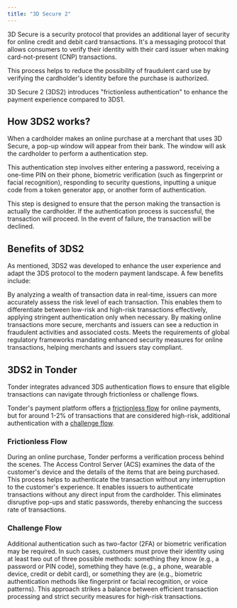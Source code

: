 ```yaml
---
title: "3D Secure 2"
---
```


3D Secure is a security protocol that provides an additional layer of security for online credit and debit card transactions. It's a messaging protocol that allows consumers to verify their identity with their card issuer when making card-not-present (CNP) transactions. 

This process helps to reduce the possibility of fraudulent card use by verifying the cardholder's identity before the purchase is authorized. 

<Note>
  3D Secure 2 (3DS2) introduces "frictionless authentication" to enhance the payment experience compared to 3DS1.
</Note>

## How 3DS2 works?

When a cardholder makes an online purchase at a merchant that uses 3D Secure, a pop-up window will appear from their bank. The window will ask the cardholder to perform a authentication step. 

<Info>
  This authentication step involves either entering a password, receiving a one-time PIN on their phone, biometric verification (such as fingerprint or facial recognition), responding to security questions, inputting a unique code from a token generator app, or another form of authentication.
</Info>

This step is designed to ensure that the person making the transaction is actually the cardholder. If the authentication process is successful, the transaction will proceed. In the event of failure, the transaction will be declined.

## Benefits of 3DS2

As mentioned, 3DS2 was developed to enhance the user experience and adapt the 3DS protocol to the modern payment landscape. A few benefits include:

<CardGroup cols={1}>
  <Card title="Advanced Risk-Based Authentication">
    By analyzing a wealth of transaction data in real-time, issuers can more accurately assess the risk level of each transaction. This enables them to differentiate between low-risk and high-risk transactions effectively, applying stringent authentication only when necessary.
  </Card>
  <Card title="Reduced Fraud Rates">
    By making online transactions more secure, merchants and issuers can see a reduction in fraudulent activities and associated costs.
  </Card>
  <Card title="Alignment with Global Standards">
    Meets the requirements of global regulatory frameworks mandating enhanced security measures for online transactions, helping merchants and issuers stay compliant.
  </Card>
</CardGroup>

## 3DS2 in Tonder

Tonder integrates advanced 3DS authentication flows to ensure that eligible transactions can navigate through frictionless or challenge flows.

Tonder's payment platform offers a [frictionless flow](#frictionless-flow) for online payments, but for around 1-2% of transactions that are considered high-risk, additional authentication with a [challenge flow](#challenge-flow).

### Frictionless Flow

During an online purchase, Tonder performs a verification process behind the scenes. The Access Control Server (ACS) examines the data of the customer's device and the details of the items that are being purchased. This process helps to authenticate the transaction without any interruption to the customer's experience. It enables issuers to authenticate transactions without any direct input from the cardholder. This eliminates disruptive pop-ups and static passwords, thereby enhancing the success rate of transactions.

### Challenge Flow

Additional authentication such as two-factor (2FA) or biometric verification may be required. In such cases, customers must prove their identity using at least two out of three possible methods: something they know (e.g., a password or PIN code), something they have (e.g., a phone, wearable device, credit or debit card), or something they are (e.g., biometric authentication methods like fingerprint or facial recognition, or voice patterns). This approach strikes a balance between efficient transaction processing and strict security measures for high-risk transactions.